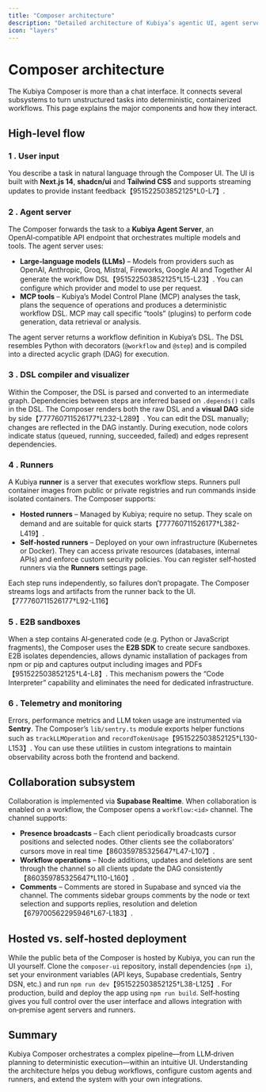 ```yaml
---
title: "Composer architecture"
description: "Detailed architecture of Kubiya’s agentic UI, agent servers and runners"
icon: "layers"
---
```


# Composer architecture

The Kubiya Composer is more than a chat interface.  It connects several subsystems to turn unstructured tasks into deterministic, containerized workflows.  This page explains the major components and how they interact.

## High‑level flow

### 1 . User input

You describe a task in natural language through the Composer UI.  The UI is built with **Next.js 14**, **shadcn/ui** and **Tailwind CSS** and supports streaming updates to provide instant feedback【951522503852125†L0-L7】.

### 2 . Agent server

The Composer forwards the task to a **Kubiya Agent Server**, an OpenAI‑compatible API endpoint that orchestrates multiple models and tools.  The agent server uses:

* **Large‑language models (LLMs)** – Models from providers such as OpenAI, Anthropic, Groq, Mistral, Fireworks, Google AI and Together AI generate the workflow DSL【951522503852125†L15-L23】.  You can configure which provider and model to use per request.
* **MCP tools** – Kubiya’s Model Control Plane (MCP) analyses the task, plans the sequence of operations and produces a deterministic workflow DSL.  MCP may call specific “tools” (plugins) to perform code generation, data retrieval or analysis.

The agent server returns a workflow definition in Kubiya’s DSL.  The DSL resembles Python with decorators (`@workflow` and `@step`) and is compiled into a directed acyclic graph (DAG) for execution.

### 3 . DSL compiler and visualizer

Within the Composer, the DSL is parsed and converted to an intermediate graph.  Dependencies between steps are inferred based on `.depends()` calls in the DSL.  The Composer renders both the raw DSL and a **visual DAG** side by side【777760711526177†L232-L289】.  You can edit the DSL manually; changes are reflected in the DAG instantly.  During execution, node colors indicate status (queued, running, succeeded, failed) and edges represent dependencies.

### 4 . Runners

A Kubiya **runner** is a server that executes workflow steps.  Runners pull container images from public or private registries and run commands inside isolated containers.  The Composer supports:

* **Hosted runners** – Managed by Kubiya; require no setup.  They scale on demand and are suitable for quick starts【777760711526177†L382-L419】.
* **Self‑hosted runners** – Deployed on your own infrastructure (Kubernetes or Docker).  They can access private resources (databases, internal APIs) and enforce custom security policies.  You can register self‑hosted runners via the **Runners** settings page.

Each step runs independently, so failures don’t propagate.  The Composer streams logs and artifacts from the runner back to the UI.【777760711526177†L92-L116】

### 5 . E2B sandboxes

When a step contains AI‑generated code (e.g. Python or JavaScript fragments), the Composer uses the **E2B SDK** to create secure sandboxes.  E2B isolates dependencies, allows dynamic installation of packages from npm or pip and captures output including images and PDFs【951522503852125†L4-L8】.  This mechanism powers the “Code Interpreter” capability and eliminates the need for dedicated infrastructure.

### 6 . Telemetry and monitoring

Errors, performance metrics and LLM token usage are instrumented via **Sentry**.  The Composer’s `lib/sentry.ts` module exports helper functions such as `trackLLMOperation` and `recordTokenUsage`【951522503852125†L130-L153】.  You can use these utilities in custom integrations to maintain observability across both the frontend and backend.

## Collaboration subsystem

Collaboration is implemented via **Supabase Realtime**.  When collaboration is enabled on a workflow, the Composer opens a `workflow:<id>` channel.  The channel supports:

* **Presence broadcasts** – Each client periodically broadcasts cursor positions and selected nodes.  Other clients see the collaborators’ cursors move in real time【860359785325647†L47-L107】.
* **Workflow operations** – Node additions, updates and deletions are sent through the channel so all clients update the DAG consistently【860359785325647†L110-L160】.
* **Comments** – Comments are stored in Supabase and synced via the channel.  The comments sidebar groups comments by the node or text selection and supports replies, resolution and deletion【679700562295946†L67-L183】.

## Hosted vs. self‑hosted deployment

While the public beta of the Composer is hosted by Kubiya, you can run the UI yourself.  Clone the `composer-ui` repository, install dependencies (`npm i`), set your environment variables (API keys, Supabase credentials, Sentry DSN, etc.) and run `npm run dev`【951522503852125†L38-L125】.  For production, build and deploy the app using `npm run build`.  Self‑hosting gives you full control over the user interface and allows integration with on‑premise agent servers and runners.

## Summary

Kubiya Composer orchestrates a complex pipeline—from LLM‑driven planning to deterministic execution—within an intuitive UI.  Understanding the architecture helps you debug workflows, configure custom agents and runners, and extend the system with your own integrations.
